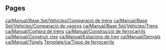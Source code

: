 
== Pages ==
[[ca/Manual/Base Set/Vehicles/Comparació de trens]]
[[ca/Manual/Base Set/Vehicles/Comparació de vagons]]
[[ca/Manual/Base Set/Vehicles/Trens]]
[[ca/Manual/Compra de trens]]
[[ca/Manual/Construcció de ferrocarrils]]
[[ca/Manual/Construir vies]]
[[ca/Manual/Estacions de tren]]
[[ca/Manual/Senyals]]
[[ca/Manual/Túnels]]
[[Template/ca/Tipus de ferrocarrils]]
